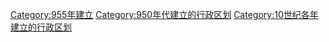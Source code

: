 {{Cat topic in year| topic=建立的行政区划|year=955}}
[[Category:955年建立|Category:955年建立]]
[[Category:950年代建立的行政区划|Category:950年代建立的行政区划]]
[[Category:10世纪各年建立的行政区划|Category:10世纪各年建立的行政区划]]